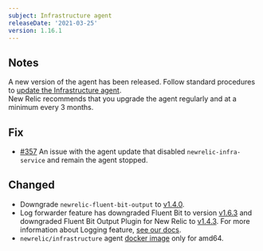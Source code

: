 ```yaml
---
subject: Infrastructure agent
releaseDate: '2021-03-25'
version: 1.16.1
---
```


## Notes
A new version of the agent has been released. Follow standard procedures to [update the Infrastructure agent](/docs/infrastructure/install-configure-manage-infrastructure/update-or-uninstall/update-infrastructure-agent).  
New Relic recommends that you upgrade the agent regularly and at a minimum every 3 months.

## Fix
- [#357](https://github.com/newrelic/infrastructure-agent/issues/357) An issue with the agent update that disabled `newrelic-infra-service` and remain the agent stopped.

## Changed
- Downgrade `newrelic-fluent-bit-output` to [v1.4.0](https://github.com/newrelic/newrelic-fluent-bit-output/tree/1.4.0).
- Log forwarder feature has downgraded Fluent Bit to version [v1.6.3](https://github.com/fluent/fluent-bit/releases/tag/v1.6.3) and downgraded Fluent Bit Output Plugin for New Relic to [v1.4.3](https://github.com/newrelic/newrelic-fluent-bit-output/releases/tag/1.4.3). For more information about Logging feature, [see our docs](/docs/logs/enable-log-management-new-relic/enable-log-monitoring-new-relic/forward-your-logs-using-infrastructure-agent#agent-logs).
- `newrelic/infrastructure` agent [docker image](https://hub.docker.com/r/newrelic/infrastructure/tags?page=1&ordering=last_updated&name=latest) only for amd64.
